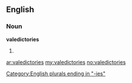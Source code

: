 ==English==

===Noun===
'''valedictories'''

# {{plural of|[[valedictory]]}}

[[Category:English plurals ending in "-ies"]]

[[ar:valedictories]]
[[my:valedictories]]
[[no:valedictories]]